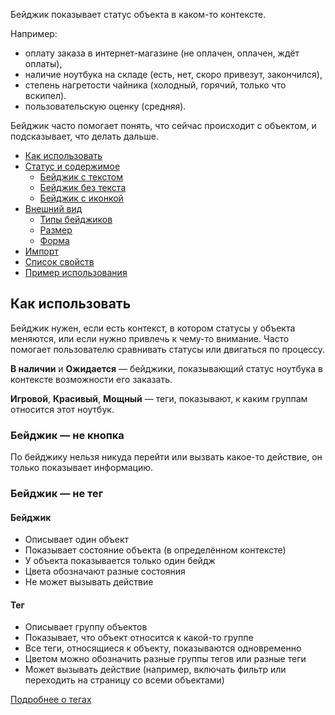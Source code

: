 
Бейджик показывает статус объекта в каком-то контексте.

Например:

- оплату заказа в интернет-магазине (не оплачен, оплачен, ждёт оплаты),
- наличие ноутбука на складе (есть, нет, скоро привезут, закончился),
- степень нагретости чайника (холодный, горячий, только что вскипел).
- пользовательскую оценку (средняя).

Бейджик часто помогает понять, что сейчас происходит с объектом, и подсказывает, что делать дальше.

<BadgeExampleStatus />

<MdxMenu>

- [Как использовать](#как-использовать)
- [Статус и содержимое](##LIBS.STAND.DEV|stand:uikit-components-badge-stable|hash:статус-и-содержимое)
  - [Бейджик с текстом](##LIBS.STAND.DEV|stand:uikit-components-badge-stable|hash:бейджик-с-текстом)
  - [Бейджик без текста](##LIBS.STAND.DEV|stand:uikit-components-badge-stable|hash:бейджик-без-текста)
  - [Бейджик с иконкой](##LIBS.STAND.DEV|stand:uikit-components-badge-stable|hash:бейджик-с-иконкой)
- [Внешний вид](##LIBS.STAND.DEV|stand:uikit-components-badge-stable|hash:внешний-вид)
  - [Типы бейджиков](##LIBS.STAND.DEV|stand:uikit-components-badge-stable|hash:типы-бейджиков)
  - [Размер](##LIBS.STAND.DEV|stand:uikit-components-badge-stable|hash:размер)
  - [Форма](##LIBS.STAND.DEV|stand:uikit-components-badge-stable|hash:форма)
- [Импорт](##LIBS.STAND.DEV|stand:uikit-components-badge-stable|hash:импорт)
- [Список свойств](##LIBS.STAND.DEV|stand:uikit-components-badge-stable|hash:свойства)
- [Пример использования](##LIBS.STAND.DEV|stand:uikit-components-badge-stable|hash:пример)

</MdxMenu>

## Как использовать

Бейджик нужен, если есть контекст, в котором статусы у объекта меняются,
или если нужно привлечь к чему-то внимание.
Часто помогает пользователю сравнивать статусы или двигаться по процессу.

<BadgeExampleUse />

**В наличии** и **Ожидается** — бейджики, показывающий статус ноутбука в контексте
возможности его заказать.

**Игровой**, **Красивый**, **Мощный** — теги, показывают, к каким группам относится этот ноутбук.

### Бейджик — не кнопка

По бейджику нельзя никуда перейти или вызвать какое-то действие,
он только показывает информацию.

### Бейджик — не тег

#### Бейджик

- Описывает один объект
- Показывает состояние объекта (в определённом контексте)
- У объекта показывается только один бейдж
- Цвета обозначают разные состояния
- Не может вызывать действие

#### Тег

- Описывает группу объектов
- Показывает, что объект относится к какой-то группе
- Все теги, относящиеся к объекту, показываются одновременно
- Цветом можно обозначить разные группы тегов или разные теги
- Может вызывать действие (например, включать фильтр или переходить на страницу со всеми
  объектами)

[Подробнее о тегах](##LIBS.STAND.DEV|stand:uikit-components-tag-stable)
